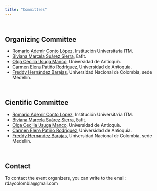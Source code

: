```yaml
---
title: "Committees"
---
```


<br/>

## Organizing Committee
- [Romario Ademir Conto López](https://www.itm.edu.co/), Institución Universitaria ITM.
- [Biviana Marcela Suárez Sierra](https://portalqa.omega.eafit.edu.co/profesores/biviana-marcela-suarez-sierra), Eafit.
- [Olga Cecilia Usuga Manco](https://www.meetup.com/es/rladies-medellin/), Universidad de Antioquia.
- [Carmen Elena Patiño Rodríguez](https://www.meetup.com/es/rladies-medellin/), Universidad de Antioquia.
- [Freddy Hernández Barajas](https://fhernanb.github.io/), Universidad Nacional de Colombia, sede Medellín.

<br/>

## Cientific Committee
- [Romario Ademir Conto López](https://www.itm.edu.co/), Institución Universitaria ITM.
- [Biviana Marcela Suárez Sierra](https://portalqa.omega.eafit.edu.co/profesores/biviana-marcela-suarez-sierra), Eafit.
- [Olga Cecilia Usuga Manco](https://www.meetup.com/es/rladies-medellin/), Universidad de Antioquia.
- [Carmen Elena Patiño Rodríguez](https://www.meetup.com/es/rladies-medellin/), Universidad de Antioquia.
- [Freddy Hernández Barajas](https://fhernanb.github.io/), Universidad Nacional de Colombia, sede Medellín.

<br/>

## Contact
To contact the event organizers, you can write to the email: rdaycolombia@gmail.com

